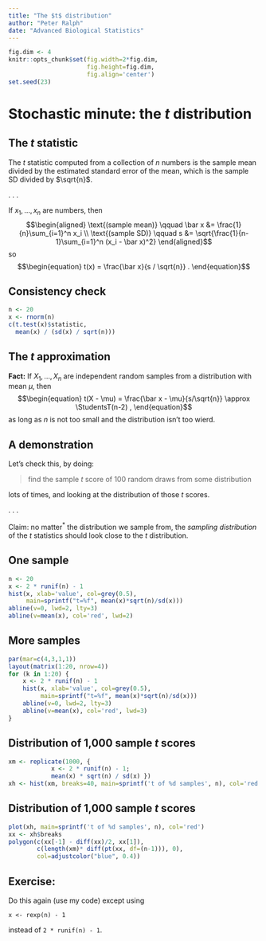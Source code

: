 ```yaml
---
title: "The $t$ distribution"
author: "Peter Ralph"
date: "Advanced Biological Statistics"
---
```


```r
fig.dim <- 4
knitr::opts_chunk$set(fig.width=2*fig.dim,
                      fig.height=fig.dim,
                      fig.align='center')
set.seed(23)
```


# Stochastic minute: the $t$ distribution

## The $t$ statistic

The $t$ statistic computed from a collection of $n$ numbers
is the sample mean divided by the estimated standard error of the mean,
which is the sample SD divided by $\sqrt{n}$.

. . .

If $x_1, \ldots, x_n$ are numbers, then
$$\begin{aligned}
    \text{(sample mean)} \qquad \bar x &= \frac{1}{n}\sum_{i=1}^n x_i \\
    \text{(sample SD)} \qquad s &= \sqrt{\frac{1}{n-1}\sum_{i=1}^n (x_i - \bar x)^2} 
\end{aligned}$$
so
$$\begin{equation}
    t(x) = \frac{\bar x}{s / \sqrt{n}} .
\end{equation}$$

## Consistency check

```r
n <- 20
x <- rnorm(n)
c(t.test(x)$statistic, 
  mean(x) / (sd(x) / sqrt(n)))
```

## The $t$ approximation

**Fact:** 
If $X_1, \ldots, X_n$ are independent random samples from a distribution with mean $\mu$,
then
$$\begin{equation}
    t(X - \mu) = \frac{\bar x - \mu}{s/\sqrt{n}} \approx \StudentsT(n-2) ,
\end{equation}$$
as long as $n$ is not too small and the distribution isn't too wierd.

## A demonstration

Let's check this, by doing:

> find the sample $t$ score of 100 random draws from some distribution

lots of times, and looking at the distribution of those $t$ scores.

. . .

Claim: no matter${}^*$ the distribution we sample from,
the *sampling distribution* of the $t$ statistics should look close to
the $t$ distribution.

## One sample

```r
n <- 20
x <- 2 * runif(n) - 1
hist(x, xlab='value', col=grey(0.5),
     main=sprintf("t=%f", mean(x)*sqrt(n)/sd(x)))
abline(v=0, lwd=2, lty=3)
abline(v=mean(x), col='red', lwd=2)
```

## More samples

```r
par(mar=c(4,3,1,1))
layout(matrix(1:20, nrow=4))
for (k in 1:20) {
    x <- 2 * runif(n) - 1
    hist(x, xlab='value', col=grey(0.5),
         main=sprintf("t=%f", mean(x)*sqrt(n)/sd(x)))
    abline(v=0, lwd=2, lty=3)
    abline(v=mean(x), col='red', lwd=3)
}
```

## Distribution of 1,000 sample $t$ scores

```r
xm <- replicate(1000, {
            x <- 2 * runif(n) - 1;
            mean(x) * sqrt(n) / sd(x) })
xh <- hist(xm, breaks=40, main=sprintf('t of %d samples', n), col='red')
```

## Distribution of 1,000 sample $t$ scores

```r
plot(xh, main=sprintf('t of %d samples', n), col='red')
xx <- xh$breaks
polygon(c(xx[-1] - diff(xx)/2, xx[1]),
        c(length(xm)* diff(pt(xx, df=(n-1))), 0),
        col=adjustcolor("blue", 0.4))
```

## Exercise:

Do this again (use my code) except using
```
x <- rexp(n) - 1
```
instead of `2 * runif(n) - 1`.

